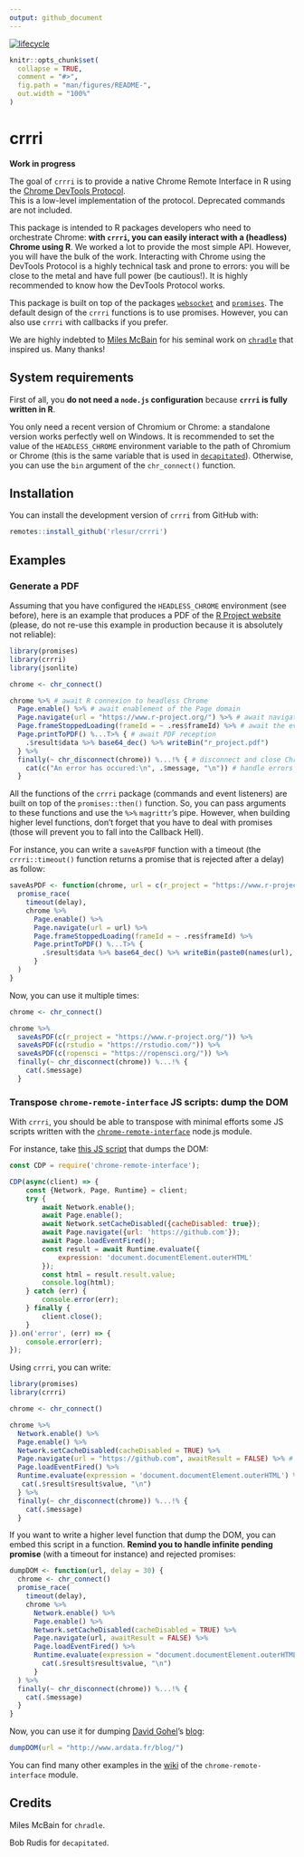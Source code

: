 ```yaml
---
output: github_document
---
```


<!-- README.md is generated from README.Rmd. Please edit that file -->
[![lifecycle](https://img.shields.io/badge/lifecycle-experimental-orange.svg)](https://www.tidyverse.org/lifecycle/#experimental)

```r
knitr::opts_chunk$set(
  collapse = TRUE,
  comment = "#>",
  fig.path = "man/figures/README-",
  out.width = "100%"
)
```
# crrri

**Work in progress**

The goal of `crrri` is to provide a native Chrome Remote Interface in R using the [Chrome DevTools Protocol](https://chromedevtools.github.io/devtools-protocol/).  
This is a low-level implementation of the protocol. Deprecated commands are not included.  

This package is intended to R packages developers who need to orchestrate Chrome: **with `crrri`, you can easily interact with a (headless) Chrome using R**. We worked a lot to provide the most simple API. However, you will have the bulk of the work. Interacting with Chrome using the DevTools Protocol is a highly technical task and prone to errors: you will be close to the metal and have full power (be cautious!). It is highly recommended to know how the DevTools Protocol works.

This package is built on top of the packages [`websocket`](https://github.com/rstudio/websocket) and [`promises`](https://cran.r-project.org/package=promises). The default design of the `crrri` functions is to use promises. However, you can also use `crrri` with callbacks if you prefer. 

We are highly indebted to [Miles McBain](https://github.com/milesmcbain) for his seminal work on [`chradle`](https://github.com/milesmcbain/chradle) that inspired us. Many thanks!

## System requirements

First of all, you **do not need a `node.js` configuration** because **`crrri` is fully written in R**.  

You only need a recent version of Chromium or Chrome: a standalone version works perfectly well on Windows. It is recommended to set the value of the `HEADLESS_CHROME` environment variable to the path of Chromium or Chrome (this is the same variable that is used in [`decapitated`](https://github.com/hrbrmstr/decapitated)). Otherwise, you can use the `bin` argument of the `chr_connect()` function.

## Installation

You can install the development version of `crrri` from GitHub with:

``` r
remotes::install_github('rlesur/crrri')
```

## Examples

### Generate a PDF

Assuming that you have configured the `HEADLESS_CHROME` environment (see before), here is an example that produces a PDF of the [R Project website](https://www.r-project.org/) (please, do not re-use this example in production because it is absolutely not reliable): 

``` r
library(promises)
library(crrri)
library(jsonlite)

chrome <- chr_connect() 

chrome %>% # await R connexion to headless Chrome
  Page.enable() %>% # await enablement of the Page domain
  Page.navigate(url = "https://www.r-project.org/") %>% # await navigation starts
  Page.frameStoppedLoading(frameId = ~ .res$frameId) %>% # await the event "Page.frameStoppedLoading" 
  Page.printToPDF() %...T>% { # await PDF reception
    .$result$data %>% base64_dec() %>% writeBin("r_project.pdf") 
  } %>%
  finally(~ chr_disconnect(chrome)) %...!% { # disconnect and close Chrome
    cat(c("An error has occured:\n", .$message, "\n")) # handle errors
  }
```

All the functions of the `crrri` package (commands and event listeners) are built on top of the `promises::then()` function. So, you can pass arguments to these functions and use the `%>%` `magrittr`'s pipe. However, when building higher level functions, don't forget that you have to deal with promises (those will prevent you to fall into the Callback Hell).

For instance, you can write a `saveAsPDF` function with a timeout (the `crrri::timeout()` function returns a promise that is rejected after a delay) as follow:

``` r
saveAsPDF <- function(chrome, url = c(r_project = "https://www.r-project.org/"), delay = 30) {
  promise_race(
    timeout(delay),
    chrome %>% 
      Page.enable() %>%
      Page.navigate(url = url) %>% 
      Page.frameStoppedLoading(frameId = ~ .res$frameId) %>%  
      Page.printToPDF() %...T>% { 
        .$result$data %>% base64_dec() %>% writeBin(paste0(names(url), ".pdf")) 
      }
  )
}
```

Now, you can use it multiple times:

``` r
chrome <- chr_connect()

chrome %>% 
  saveAsPDF(c(r_project = "https://www.r-project.org/")) %>%
  saveAsPDF(c(rstudio = "https://rstudio.com/")) %>%
  saveAsPDF(c(ropensci = "https://ropensci.org/")) %>%
  finally(~ chr_disconnect(chrome)) %...!% {
    cat(.$message)
  }
```

### Transpose `chrome-remote-interface` JS scripts: dump the DOM

With `crrri`, you should be able to transpose with minimal efforts some JS scripts written with the [`chrome-remote-interface`](https://github.com/cyrus-and/chrome-remote-interface) node.js module.

For instance, take [this JS script](https://github.com/cyrus-and/chrome-remote-interface/wiki/Dump-HTML-after-page-load) that dumps the DOM:

``` js
const CDP = require('chrome-remote-interface');

CDP(async(client) => {
    const {Network, Page, Runtime} = client;
    try {
        await Network.enable();
        await Page.enable();
        await Network.setCacheDisabled({cacheDisabled: true});
        await Page.navigate({url: 'https://github.com'});
        await Page.loadEventFired();
        const result = await Runtime.evaluate({
            expression: 'document.documentElement.outerHTML'
        });
        const html = result.result.value;
        console.log(html);
    } catch (err) {
        console.error(err);
    } finally {
        client.close();
    }
}).on('error', (err) => {
    console.error(err);
});
```

Using `crrri`, you can write:

``` r
library(promises)
library(crrri)

chrome <- chr_connect()

chrome %>%
  Network.enable() %>%
  Page.enable() %>%
  Network.setCacheDisabled(cacheDisabled = TRUE) %>%
  Page.navigate(url = "https://github.com", awaitResult = FALSE) %>% # because the following event listener does not use this result, it is safer to use awaitResult = FALSE
  Page.loadEventFired() %>%
  Runtime.evaluate(expression = 'document.documentElement.outerHTML') %...>% {
   cat(.$result$result$value, "\n") 
  } %>%
  finally(~ chr_disconnect(chrome)) %...!% {
    cat(.$message)
  }
```

If you want to write a higher level function that dump the DOM, you can embed this script in a function. **Remind you to handle infinite pending promise** (with a timeout for instance) and rejected promises:

``` r
dumpDOM <- function(url, delay = 30) {
  chrome <- chr_connect()
  promise_race(
    timeout(delay),
    chrome %>%
      Network.enable() %>%
      Page.enable() %>%
      Network.setCacheDisabled(cacheDisabled = TRUE) %>%
      Page.navigate(url, awaitResult = FALSE) %>%
      Page.loadEventFired() %>%
      Runtime.evaluate(expression = "document.documentElement.outerHTML") %...T>% {
        cat(.$result$result$value, "\n") 
      }
  ) %>%
  finally(~ chr_disconnect(chrome)) %...!% {
    cat(.$message)
  }
}
```

Now, you can use it for dumping [David Gohel](https://github.com/davidgohel)'s [blog](http://www.ardata.fr/blog/):

``` r
dumpDOM(url = "http://www.ardata.fr/blog/")
```

You can find many other examples in the [wiki](https://github.com/cyrus-and/chrome-remote-interface/wiki) of the `chrome-remote-interface` module.

## Credits

Miles McBain for `chradle`.

Bob Rudis for `decapitated`.
